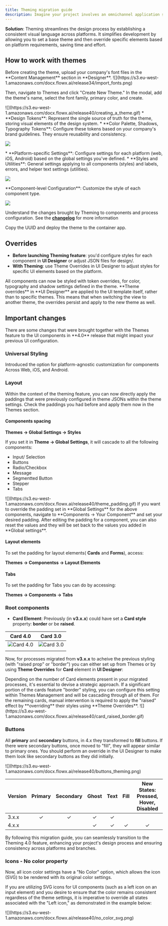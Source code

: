 ```yaml
---
title: Theming migration guide
description: Imagine your project involves an omnichannel application spanning multiple countries, each with its own branding and guidelines. Each platform also presents its unique challenges. How do you ensure a consistent user experience across branches and platforms?
---
```


**Solution**: Theming streamlines the design process by establishing a consistent visual language across platforms. It simplifies development by allowing you to set a base theme and then override specific elements based on platform requirements, saving time and effort.

## How to work with themes 



<Steps>
<Step title="Creating the theme">
Before creating the theme, upload your company's font files in the **Content Management** section in **Designer**. 

<Frame>
![](https://s3.eu-west-1.amazonaws.com/docx.flowx.ai/release34/import_fonts.png)
</Frame>

<Card title = "Font management" href="../font-files">
</Card>

Then, navigate to Themes and click "Create New Theme." In the modal, add the theme's name, select the font family, primary color, and create.

<Frame>
![](https://s3.eu-west-1.amazonaws.com/docx.flowx.ai/release40/creating_a_theme.gif)
</Frame>

</Step>
<Step title ="Configuring th theme">
<AccordionGroup>
<Accordion title ="Design Tokens" icon ="pen-ruler">
* **Design Tokens**: Represent the single source of truth for the theme, storing visual elements of the design system.
* **Color Palette, Shadows, Typography Tokens**: Configure these tokens based on your company's brand guidelines. They ensure reusability and consistency.

![](https://s3.eu-west-1.amazonaws.com/docx.flowx.ai/release40/design_tokens_theme.gif)

</Accordion>
<Accordion title= "Global Settings" icon ="gears">
* **Platform-specific Settings**: Configure settings for each platform (web, iOS, Android) based on the global settings you've defined.
* **Styles and Utilities**: General settings applying to all components (styles) and labels, errors, and helper text settings (utilities).

![](https://s3.eu-west-1.amazonaws.com/docx.flowx.ai/release40/global_settings_theme.gif)

</Accordion>
<Accordion title="Component-level configuration" icon="hammer">
**Component-level Configuration**: Customize the style of each component type.

![](https://s3.eu-west-1.amazonaws.com/docx.flowx.ai/release40/platform-components.gif)

</Accordion>
</AccordionGroup>
</Step>

<Step title="Managing theming dependencies">

Understand the changes brought by Theming to components and process configuration. See the [**changelog**](#change-log) for more information

</Step>

<Step title= "Deploy Theme to Container App">
Copy the UUID and deploy the theme to the container app.
</Step>
</Steps>

## Overrides


* **Before launching Theming feature**: you'd configure styles for each component in **UI Designer** or adjust JSON files for design/. 
* **With Theming**: use Theme Overrides in UI Designer to adjust styles for specific UI elements based on the platform.

<Info>
All components can now be styled with token overrides, for color, typography and shadow settings defined in the theme.
</Info>

<Info>
**Theme overrides** in **UI Designer** are applied to the UI template itself, rather than to specific themes. This means that when switching the view to another theme, the overrides persist and apply to the new theme as well.
</Info>



## Important changes

<Info>
There are some changes that were brought together with the Themes feature to the UI components in **4.0** release that might impact your previous UI configuration.
</Info>

### Universal Styling

Introduced the option for platform-agnostic customization for components Across Web, iOS, and Android.

### Layout

Within the context of the theming feature, you can now directly apply the paddings that were previously configured in theme JSONs within the theme settings. Check the paddings you had before and apply them now in the Themes section.

#### Components spacing
 
**Themes → Global Settings → Styles**

If you set it in **Theme → Global Settings**, it will cascade to all the following components:

* Input/ Selection 
* Buttons
* Radio/Checkbox
* Message
* Segmentted Button
* Stepper
* Tabs

<Frame>
![](https://s3.eu-west-1.amazonaws.com/docx.flowx.ai/release40/theme_padding.gif)
</Frame>

<Tip>
If you want to override the padding set in **Global Settings** for the above components, navigate to **Components → Your Component** and set your desired padding.
</Tip>

<Info>
After editing the padding for a component, you can also reset the values and they will be set back to the values you added in **Global settings**.
</Info>

#### Layout elements

To set the padding for layout elements( **Cards** and **Forms**), access:

**Themes → Componentss → Layout Elements**

#### Tabs

To set the padding for Tabs you can do by accessing:

**Themes → Components → Tabs**

### Root components

* **Card Element**: Previously (in **v3.x.x**) could have set a **Card style** property: **border** or be **raised**. 

|                                              Card 4.0                                              |                                              Card 3.0                                              |
| :------------------------------------------------------------------------------------------------: | :------------------------------------------------------------------------------------------------: |
| <Frame>![Card 4.0](https://s3.eu-west-1.amazonaws.com/docx.flowx.ai/release40/card4.0.png)</Frame> | <Frame>![Card 3.0](https://s3.eu-west-1.amazonaws.com/docx.flowx.ai/release40/card3.0.png)</Frame> |
|                                                                                                    |                                                                                                    |


Now, for processes migrated from **v3.x.x** to acheive the previous styling (with "raised prop" or "border") you can either set up from Themes or by using **Theme Overrides** for **Card** element in **UI Designer**:

<Tip>
Depending on the number of Card elements present in your migrated processes, it's essential to devise a strategic approach. If a significant portion of the cards feature "border" styling, you can configure this setting within Themes Management and will be cascading through all of them. For the remaining cards, manual intervention is required to apply the "raised" effect by **overriding** their styles using **Theme Overrides**.
</Tip>

<Frame caption="Theme Overrides - Card">
![](https://s3.eu-west-1.amazonaws.com/docx.flowx.ai/release40/card_raised_border.gif)
</Frame>


### Buttons

All **primary** and **secondary** buttons, in 4.x they transformed to **fill** buttons. If there were secondary buttons, once moved to "fill", they will appear similar to primary ones. You should perform an override in the UI Designer to make them look like secondary buttons as they did initially.

<Frame>
![](https://s3.eu-west-1.amazonaws.com/docx.flowx.ai/release40/buttons_theming.png)
</Frame>


| Version | Primary | Secondary | Ghost | Text | Fill | New States: Pressed, Hover, Disabled |
| ------- | :-----: | :-------: | :---: | :--: | :--: | :----------------------------------: |
| 3.x.x   |   ✓    |    ✓     |  ✓   |  ✓  |      |                                      |
| 4.x.x   |         |           |  ✓   |  ✓  |  ✓  |                  ✓                  |


By following this migration guide, you can seamlessly transition to the Theming 4.0 feature, enhancing your project's design process and ensuring consistency across platforms and branches.


### Icons - No color property

<Info>
Now, all icon color settings have a "No Color" option, which allows the icon (SVG) to be rendered with its original color settings.
</Info>

If you are utilizing SVG icons for UI components (such as a left icon on an input element) and you desire to ensure that the color remains consistent regardless of the theme settings, it is imperative to override all states associated with the "Left icon," as demonstrated in the example below:

<Frame>
![](https://s3.eu-west-1.amazonaws.com/docx.flowx.ai/release40/no_color_svg.png)
</Frame>
